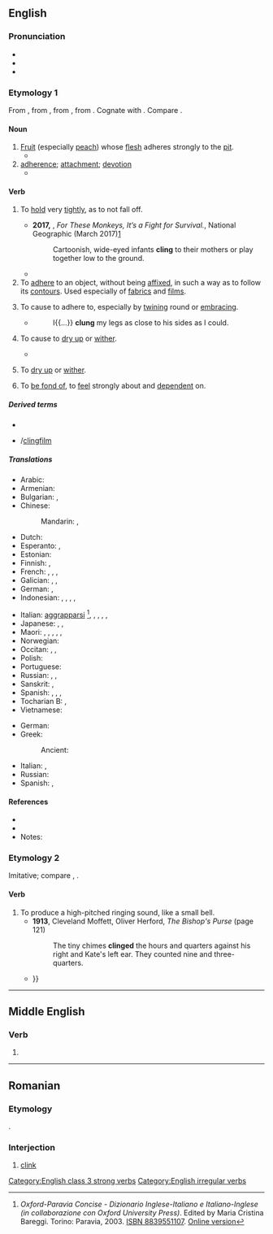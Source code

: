 ==English==

===Pronunciation===
* {{IPA|en|/ˈklɪŋ/}}
* {{audio|en|LL-Q1860 (eng)-Vealhurl-cling.wav |Audio (UK)}}
* {{rhymes|en|ɪŋ|s=1}}

===Etymology 1===
{{etymid|en|to adhere}}
From {{inh|en|enm|clingen}}, from {{inh|en|ang|clingan|t=to adhere}}, from {{inh|en|gmw-pro|*klingan}}, from {{inh|en|gem-pro|*klinganą}}. Cognate with {{cog|da|klynge|t=to cluster, to crowd}}. Compare {{m|en|clump}}.

====Noun====
{{en-noun}}

# [[fruit|Fruit]] (especially [[peach]]) whose [[flesh]] adheres strongly to the [[pit]].
#* {{quote-text|en|year=1908|author={{w|O. Henry}}|title=Hostages to Momus| passage=Antelope steaks and fried liver to begin on, and venison cutlets with chili con carne and pineapple fritters, and then some sardines and mixed pickles; and top it off with a can of yellow '''clings''' and a bottle of beer.}}
# [[adherence]]; [[attachment]]; [[devotion]]
#* {{RQ:Milton Collected Works|Animadversions|139|a more tenacious '''cling''' to worldly reſpects,}}

====Verb====
{{en-verb|clings|clinging|clung|past2=clinged|past2_qual=nonstandard|past3=clong|past3_qual=obsolete}}

# {{senseid|en|hold tightly}}To [[hold]] very [[tight]]ly, as to not fall off.
#: {{syn|en|clinch|grip|Thesaurus:grasp}}
#: {{ux|en|Seaweed '''clung''' to the anchor.}}
#* '''2017,''' {{w|Jennifer S. Holland}}, ''For These Monkeys, It’s a Fight for Survival.'', National Geographic (March 2017)[http://www.nationalgeographic.com/magazine/2017/03/macaques-monkeys-indonesia-endangered-pet-trade/]
#*: Cartoonish, wide-eyed infants '''cling''' to their mothers or play together low to the ground.
#* {{quote-book|en|1823|Felicia Dorothea Browne Hemans|The Vespers of Palermo| https://www.worldcat.org/title/vespers-of-palermo-a-tragedy-in-5-acts/oclc/722355055|| And what hath life for thee / That thou shouldst '''cling''' to it thus?|section=Act the First}}
# To [[adhere]] to an object, without being [[affix]]ed, in such a way as to follow its [[contour]]s. Used especially of [[fabric]]s and [[film]]s.
#: {{syn|en|cleave|stick|Thesaurus:adhere}}
# {{lb|en|transitive}} To cause to adhere to, especially by [[twining]] round or [[embracing]].
#: {{syn|en|cleave|stick|Thesaurus:adhere}}
#* {{RQ:Swift An Examination of Certain Abuses in the City of Dublin}}
#*: I{{...}} '''clung''' my legs as close to his sides as I could.
# {{lb|en|transitive}} To cause to [[dry up]] or [[wither]].
#* {{RQ:Shakespeare Macbeth|V|v|text=If thou speak'st false, / Upon the next tree shalt thou hang alive, / Till famine '''cling''' thee.}}
# {{lb|en|intransitive}} To [[dry up]] or [[wither]].
#: {{ux|en|Wood '''clings'''.}}
# {{lb|en|figurative|with preposition ''to''}} To [[be fond of]], to [[feel]] strongly about and [[dependent]] on.

=====Derived terms=====
* {{l|en|clingy}}
* {{l|en|cling film}}/[[clingfilm]]

=====Translations=====
{{trans-top|hold tightly}}
* Arabic: {{t|ar|تَمَسَّكَ}}
* Armenian: {{t+|hy|կառչել}}
* Bulgarian: {{t+|bg|прилепвам}}, {{t|bg|придържам се о}}
* Chinese:
*: Mandarin: {{t|cmn|粘住|tr=niánzhù|sc=Hani}}, {{t+|cmn|依附|tr=yīfù|sc=Hani}}
* Dutch: {{t+|nl|klampen}}
* Esperanto: {{t|eo|alkroĉiĝi}}, {{t|eo|alkroĉi sin}}
* Estonian: {{t|et|liibuma}}
* Finnish: {{t|fi|takertua}}, {{t+|fi|tarrautua}}
* French: {{t+|fr|accrocher}}, {{t+|fr|accrocher|alt=s'accrocher}}, {{t+|fr|coller}}, {{t+|fr|coller|alt=se coller}}
* Galician: {{t+|gl|soster}}, {{t+|gl|agarrar}}, {{t+|gl|suxeitar}}
* German: {{t+|de|haften}}, {{t+|de|klammern}}
* Indonesian: {{t+|id|sangkut|alt=menyangkut}}, {{t+|id|sangkut|alt=menyangkutkan}}, {{t+|id|gantung|alt=bergantung}}, {{t+|id|gantung|alt=menggantung}}, {{t+|id|gantung|alt=menggantungkan}}
{{trans-mid}}
* Italian: [[aggrapparsi]] <ref>''Oxford-Paravia Concise - Dizionario Inglese-Italiano e Italiano-Inglese (in collaborazione con Oxford University Press)''. Edited by Maria Cristina Bareggi. Torino: Paravia, 2003. [[W:Wikipedia:book sources|ISBN 8839551107]]. [https://web.archive.org/web/20060421055758/http://oxfordparavia.it/ Online version]</ref>, {{t+|it|abbarbicarsi}}, {{t|it|appiccicarsi}}, {{t|it|avvilupparsi}}, {{t+|it|aderire}}, {{t+|it|attaccarsi}}
* Japanese: {{t+|ja|掛ける|tr=かける, kakeru}}, {{t|ja|ぶら下がる|tr=ぶらさがる, burasagaru}} {{qualifier|intransitive}}, {{t|ja|ぶら下げる|tr=ぶらさげる, burasageru}} {{qualifier|transitive}}
* Maori: {{t|mi|whakaawhiawhi}}, {{t|mi|aropiri}}, {{t|mi|napi}}, {{t|mi|nanapi}}, {{t|mi|tāmaua}}, {{t|mi|whakatāmau}}
* Norwegian: {{t|no|klenge}}
* Occitan: {{t+|oc|agafar}}, {{t+|oc|agantar}}, {{t+|oc|sasir}}
* Polish: {{t|pl|przylgnąć}}
* Portuguese: {{t|pt|agarrar(-se)}}
* Russian: {{t+|ru|льнуть}}, {{t+|ru|прилипа́ть}}, {{t+|ru|цепля́ться}}
* Sanskrit: {{t|sa|श्लिष्यति}}, {{t+|sa|स्निह्यति}}
* Spanish: {{t+|es|sostener}}, {{t+|es|aferrar|alt=aferrarse}}, {{t+|es|sujetar}}, {{t+|es|agarrar|alt=agarrarse}}
* Tocharian B: {{t|txb|trenk-}}, {{t|txb|tsu-}}
* Vietnamese: {{t+|vi|bám}}
{{trans-bottom}}

{{trans-top|(figuratively) feel strongly about}}
* German: {{t+|de|hängen|alt=hängen an}}
* Greek:
*: Ancient: {{t|grc|[[περιέχω|περιέχομαι]]}}
{{trans-mid}}
* Italian: {{t|it|radicarsi}}, {{t+|it|fissarsi}}
* Russian: {{t+|ru|цепля́ться}} {{t+|ru|за}}
* Spanish: {{t|es|[[estar]] [[apegado]] [[a]]}}, {{t+|es|aferrarse}}
{{trans-bottom}}

====References====
* {{R:Century 1911}}
* {{R:Webster 1913}}
* Notes:
<references/>

===Etymology 2===
{{etymid|en|to ring}}
Imitative; compare {{m|en|clink}}, {{m|en|clang}}.

====Verb====
{{en-verb}}

# To produce a high-pitched ringing sound, like a small bell.
#* '''1913''', Cleveland Moffett, Oliver Herford, ''The Bishop's Purse'' (page 121)
#*: The tiny chimes '''clinged''' the hours and quarters against his right and Kate's left ear. They counted nine and three-quarters.
#* {{quote-text|en|year=2003|author=Femi Abodunrin|title=The Dancing Masquerade| page=24| passage=The latter, armed with the most famous tool of their trade — tiny '''clinging''' bells — created a small band of untrained orchestra giving their part of the market a festive outlook {{...}}}}

[[Category:English class 3 strong verbs]]
[[Category:English irregular verbs]]

----

==Middle English==

===Verb===
{{head|enm|verb}}

# {{alt form|enm|clingen}}

----

==Romanian==

===Etymology===
{{onomatopoeic|ro}}.

===Interjection===
{{head|ro|interjection}}

# [[clink]]